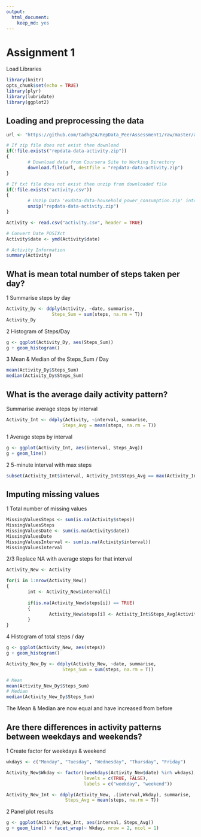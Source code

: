 ---
output: 
  html_document: 
    keep_md: yes
---
# Assignment 1
Load Libraries

```{r}
library(knitr)
opts_chunk$set(echo = TRUE)
library(plyr)
library(lubridate)
library(ggplot2)
```

## Loading and preprocessing the data


```{r}
url <- "https://github.com/tadhg24/RepData_PeerAssessment1/raw/master/activity.zip"

# If zip file does not exist then download
if(!file.exists("repdata-data-activity.zip"))
{
        # Download data from Coursera Site to Working Directory
        download.file(url, destfile = "repdata-data-activity.zip")      
}

# If txt file does not exist then unzip from downloaded file
if(!file.exists("activity.csv"))
{
        # Unzip Data 'exdata-data-household_power_consumption.zip' into working directory
        unzip("repdata-data-activity.zip")      
}

Activity <- read.csv("activity.csv", header = TRUE)

# Convert Date POSIXct
Activity$date <- ymd(Activity$date)

# Activity Information
summary(Activity)
```


## What is mean total number of steps taken per day?

1 Summarise steps by day
```{r}
Activity_Dy <- ddply(Activity, ~date, summarise,
                 Steps_Sum = sum(steps, na.rm = T))
Activity_Dy
```

2 Histogram of Steps/Day
```{r}
g <- ggplot(Activity_Dy, aes(Steps_Sum))
g + geom_histogram()
```

3 Mean & Median of the Steps_Sum / Day
```{r}
mean(Activity_Dy$Steps_Sum)
median(Activity_Dy$Steps_Sum)
```


## What is the average daily activity pattern?

Summarise average steps by interval
```{r}
Activity_Int <- ddply(Activity, ~interval, summarise,
                     Steps_Avg = mean(steps, na.rm = T))
```

1 Average steps by interval
```{r}
g <- ggplot(Activity_Int, aes(interval, Steps_Avg))
g + geom_line()
```

2 5-minute interval with max steps
```{r}
subset(Activity_Int$interval, Activity_Int$Steps_Avg == max(Activity_Int$Steps_Avg, na.rm = T))
```


## Imputing missing values


1 Total number of missing values
```{r}
MissingValuesSteps <- sum(is.na(Activity$steps))
MissingValuesSteps
MissingValuesDate <- sum(is.na(Activity$date))
MissingValuesDate
MissingValuesInterval <- sum(is.na(Activity$interval))
MissingValuesInterval
```

2/3 Replace NA with average steps for that interval
```{r}
Activity_New <- Activity

for(i in 1:nrow(Activity_New))
{
        int <- Activity_New$interval[i]
        
        if(is.na(Activity_New$steps[i]) == TRUE)
        {
                Activity_New$steps[i] <- Activity_Int$Steps_Avg[Activity_Int$interval == int]
        }
}
```

4 Histogram of total steps / day
```{r}
g <- ggplot(Activity_New, aes(steps))
g + geom_histogram()
```
```{r}
Activity_New_Dy <- ddply(Activity_New, ~date, summarise,
                     Steps_Sum = sum(steps, na.rm = T))

# Mean
mean(Activity_New_Dy$Steps_Sum)
# Median
median(Activity_New_Dy$Steps_Sum)
```

The Mean & Median are now equal and have increased from before


## Are there differences in activity patterns between weekdays and weekends?

1 Create factor for weekdays & weekend
```{r}
wkdays <- c("Monday", "Tuesday", "Wednesday", "Thursday", "Friday")

Activity_New$Wkday <- factor((weekdays(Activity_New$date) %in% wkdays),
                             levels = c(TRUE, FALSE),
                             labels = c("weekday", "weekend"))

Activity_New_Int <- ddply(Activity_New, .(interval,Wkday), summarise,
                      Steps_Avg = mean(steps, na.rm = T))
```

2 Panel plot results
```{r}
g <- ggplot(Activity_New_Int, aes(interval, Steps_Avg))
g + geom_line() + facet_wrap(~ Wkday, nrow = 2, ncol = 1)
```